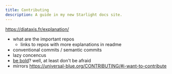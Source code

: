 ```yaml
---
title: Contributing
description: A guide in my new Starlight docs site.
---
```


https://diataxis.fr/explanation/

- what are the important repos
    - links to repos with more explanations in readme
- conventional commits / semantic commits
- lazy concencus
- [be bold](https://en.wikipedia.org/wiki/Wikipedia:Be_bold)? well, at least don't be afraid
- mirrors https://universal-blue.org/CONTRIBUTING/#i-want-to-contribute